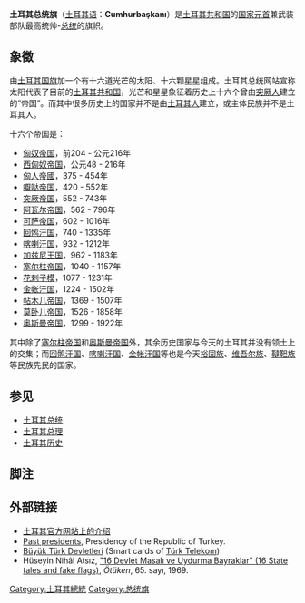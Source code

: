 {{National flag infobox
|Name = 土耳其总统旗
|Article = 
|Image = Flag of the President of Turkey.svg
|Use =000000
|Symbol = 
|Proportion = 2:3
|Adoption = 1844年
|Design = 一个红色旗帜，在中间偏左，有一弯[[白色|白色]][[新月|新月]]和一颗五角[[星|星]]。
|Type = 是[[土耳其共和国|土耳其共和国]]的[[国家元首|国家元首]]兼武装部队最高统帅-[[总统|总统]]的旗帜
}}
{{National flag infobox
|Name = [[土耳其总统印|土耳其总统印]]
|Article = 
|Image = Emblem of the Presidency of Turkey.svg
|Use = 000000
|Symbol = 
|Proportion = 2:3
|Adoption = 1844年
|Design = 由[[土耳其国旗|土耳其国旗]]加一个有十六道光芒的太阳、十六颗星星组成。土耳其总统网站宣称太阳代表了目前的[[土耳其共和国|土耳其共和国]]，光芒和星星象征着历史上十六个曾由[[突厥人|突厥人]]建立的“帝国”。而其中很多历史上的国家并不是由[[土耳其人|土耳其人]]建立，或主体民族并不是土耳其人。

|Type = 是[[土耳其共和国|土耳其共和国]]的[[国家元首|国家元首]]兼武装部队最高统帅-[[总统|总统]]的徽章
}}


'''土耳其总统旗'''（[[土耳其语|土耳其语]]：'''Cumhurbaşkanı'''）是[[土耳其共和国|土耳其共和国]]的[[国家元首|国家元首]]兼武装部队最高统帅-[[总统|总统]]的旗帜。

==象徵==
由[[土耳其国旗|土耳其国旗]]加一个有十六道光芒的太阳、十六颗星星组成。土耳其总统网站宣称太阳代表了目前的[[土耳其共和国|土耳其共和国]]，光芒和星星象征着历史上十六个曾由[[突厥人|突厥人]]建立的“帝国”。而其中很多历史上的国家并不是由[[土耳其人|土耳其人]]建立，或主体民族并不是土耳其人。

十六个帝国是：
*[[匈奴帝国|匈奴帝国]]，前204 - 公元216年
*[[南匈奴|西匈奴帝国]]，公元48 - 216年
*[[匈人帝國|匈人帝國]]，375 - 454年
*[[嚈噠人|嚈哒帝国]]，420 - 552年
*[[突厥帝国|突厥帝国]]，552 - 743年
*[[阿瓦尔人|阿瓦尔帝国]]，562 - 796年
*[[可萨人|可萨帝国]]，602 - 1016年
*[[回鹘汗国|回鹘汗国]]，740 - 1335年
*[[喀喇汗国|喀喇汗国]]，932 - 1212年
*[[加兹尼王国|加兹尼王国]]，962 - 1183年
*[[塞尔柱帝国|塞尔柱帝国]]，1040 - 1157年
*[[花剌子模|花剌子模]]，1077 - 1231年
*[[金帐汗国|金帐汗国]]，1224 - 1502年
*[[帖木儿帝国|帖木儿帝国]]，1369 - 1507年
*[[莫卧儿帝国|莫卧儿帝国]]，1526 - 1858年
*[[奥斯曼帝国|奥斯曼帝国]]，1299 - 1922年

其中除了[[塞尔柱帝国|塞尔柱帝国]]和[[奥斯曼帝国|奥斯曼帝国]]外，其余历史国家与今天的土耳其并没有领土上的交集；而[[回鹘汗国|回鹘汗国]]、[[喀喇汗国|喀喇汗国]]、[[金帐汗国|金帐汗国]]等也是今天[[裕固族|裕固族]]、[[维吾尔族|维吾尔族]]、[[韃靼族|韃靼族]]等民族先民的国家。

==参见==
*[[土耳其总统|土耳其总统]]
*[[土耳其总理|土耳其总理]]
*[[土耳其历史|土耳其历史]]

==脚注==
{{Reflist}}

==外部链接==
*[http://www.tccb.gov.tr/sayfa/cumhurbaskanligi/fors/ 土耳其官方网站上的介绍] {{Wayback|url=http://www.tccb.gov.tr/sayfa/cumhurbaskanligi/fors/ |date=20180102120251 }}
*[https://web.archive.org/web/20111004180653/http://www.tccb.gov.tr/pages/past_presidents/ Past presidents], Presidency of the Republic of Turkey.
*[http://www.turkcards.com/c/chip2001.html Büyük Türk Devletleri] {{Wayback|url=http://www.turkcards.com/c/chip2001.html |date=20200820104607 }} (Smart cards of [[Türk_Telekom|Türk Telekom]])
*Hüseyin Nihâl Atsız, [https://web.archive.org/web/20130401063524/http://hunturk.net/i/1/16-devlet-masali-ve-uydurma-bayraklar "16 Devlet Masalı ve Uydurma Bayraklar" (16 State tales and fake flags)], '' Ötüken '', 65. sayı, 1969.{{tr icon}}


[[Category:土耳其總統|Category:土耳其總統]]
[[Category:总统旗|Category:总统旗]]